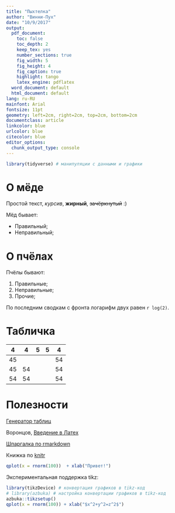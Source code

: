```yaml
---
title: "Пыхтелка"
author: "Винни-Пух"
date: "10/9/2017"
output:
  pdf_document:
    toc: false
    toc_depth: 2
    keep_tex: yes
    number_sections: true
    fig_width: 5
    fig_height: 4
    fig_caption: true
    highlight: tango
    latex_engine: pdflatex
  word_document: default
  html_document: default
lang: ru-RU
mainfont: Arial
fontsize: 11pt
geometry: left=2cm, right=2cm, top=2cm, bottom=2cm
documentclass: article
linkcolor: blue
urlcolor: blue
citecolor: blue
editor_options:
  chunk_output_type: console
---
```


```r
library(tidyverse) # манипуляции с данными и графики
```

# О мёде

Простой текст, *курсив*, **жирный**, ~~зачёркнутый~~ :)

Мёд бывает:

* Правильный;
* Неправильный;

# О пчёлах

Пчёлы бывают:

1. Правильные;
1. Неправильные;
1. Прочие;

По последним сводкам с фронта логарифм двух равен `r log(2)`.

# Табличка

| 4   | 4   | 5  | 5  | 4   |
|-----|-----|----|----|-----|
| 45  |     |    |    |  54 |
| 45  | 54  |    |    |  54 |
|  54 | 54  |    |    |  54 |

# Полезности

[Генератор таблиц](http://tablesgenerator.com)

Воронцов, [Введение в Латех](www.ccas.ru/voron/download/voron05latex.pdf)

[Шпаргалка по rmarkdown](https://www.rstudio.com/wp-content/uploads/2016/03/rmarkdown-cheatsheet-2.0.pdf)

Книжка по [knitr](https://yihui.name/knitr/options/)

```r
qplot(x = rnorm(100))  + xlab("Привет!")
```


Экспериментальная поддержка tikz:
```r
library(tikzDevice) # конвертация графиков в tikz-код
# library(azbuka) # настройка конвертации графиков в tikz-код
azbuka::tikzsetup()
qplot(x = rnorm(100)) + xlab("$x^2+y^2=z^2$")
```
